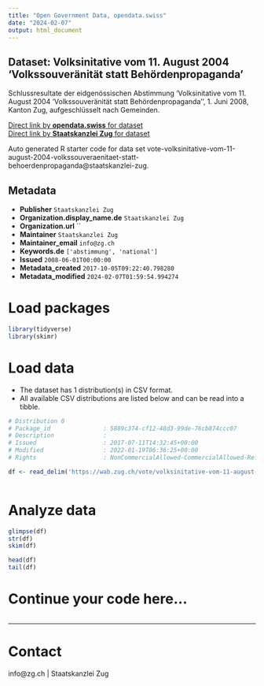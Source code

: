 ```yaml
---
title: "Open Government Data, opendata.swiss"
date: "2024-02-07"
output: html_document
---
```


## Dataset: Volksinitative vom 11. August 2004 'Volkssouveränität statt Behördenpropaganda'

Schlussresultate der eidgenössischen Abstimmung 'Volksinitative vom 11. August 2004 'Volkssouveränität statt Behördenpropaganda'', 1. Juni 2008, Kanton Zug, aufgeschlüsselt nach Gemeinden.

[Direct link by **opendata.swiss** for dataset](https://opendata.swiss/de/dataset/volksinitative-vom-11-august-2004-volkssouveranitat-statt-behordenpropaganda)<br>
[Direct link by **Staatskanzlei Zug** for dataset](https://wab.zug.ch/vote/volksinitative-vom-11-august-2004-volkssouveraenitaet-statt-behoerdenpropaganda/data)

Auto generated R starter code for data set vote-volksinitative-vom-11-august-2004-volkssouveraenitaet-statt-behoerdenpropaganda@staatskanzlei-zug.

## Metadata

- **Publisher** `Staatskanzlei Zug`
- **Organization.display_name.de** `Staatskanzlei Zug`
- **Organization.url** ``
- **Maintainer** `Staatskanzlei Zug`
- **Maintainer_email** `info@zg.ch`
- **Keywords.de** `['abstimmung', 'national']`
- **Issued** `2008-06-01T00:00:00`
- **Metadata_created** `2017-10-05T09:22:40.798280`
- **Metadata_modified** `2024-02-07T01:59:54.994274`


# Load packages

```r

library(tidyverse)
library(skimr)

```

# Load data

-   The dataset has 1 distribution(s) in CSV format.
-   All available CSV distributions are listed below and can be read into a tibble.

```r

# Distribution 0
# Package_id               : 5889c374-cf12-48d3-99de-76cb874ccc07
# Description              : 
# Issued                   : 2017-07-11T14:32:45+00:00
# Modified                 : 2022-01-19T06:36:25+00:00
# Rights                   : NonCommercialAllowed-CommercialAllowed-ReferenceRequired

df <- read_delim('https://wab.zug.ch/vote/volksinitative-vom-11-august-2004-volkssouveraenitaet-statt-behoerdenpropaganda/data-csv')



```

# Analyze data

```r

glimpse(df)
str(df)
skim(df)

head(df)
tail(df)

```

# Continue your code here...

```r

```

------------------------------------------------------------------------

# Contact

info@zg.ch | Staatskanzlei Zug
